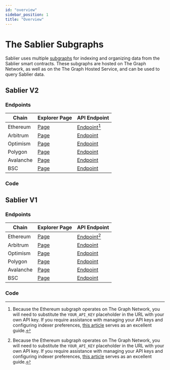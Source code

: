 ```yaml
---
id: "overview"
sidebar_position: 1
title: "Overview"
---
```



# The Sablier Subgraphs

Sablier uses multiple [subgraphs](https://thegraph.com/docs/about/introduction#what-the-graph-is) for indexing and
organizing data from the Sablier smart contracts. These subgraphs are hosted on The Graph Network, as well as on the The
Graph Hosted Service, and can be used to query Sablier data.

## Sablier V2

### Endpoints

| Chain     | Explorer Page                 | API Endpoint                         |
| --------- | ----------------------------- | ------------------------------------ |
| Ethereum  | [Page][v2-explorer-ethereum]  | [Endpoint][v2-endpoint-ethereum][^1] |
| Arbitrum  | [Page][v2-explorer-arbitrum]  | [Endpoint][v2-endpoint-arbitrum]     |
| Optimism  | [Page][v2-explorer-optimism]  | [Endpoint][v2-endpoint-optimism]     |
| Polygon   | [Page][v2-explorer-matic]     | [Endpoint][v2-endpoint-matic]        |
| Avalanche | [Page][v2-explorer-avalanche] | [Endpoint][v2-endpoint-avalanche]    |
| BSC       | [Page][v2-explorer-bsc]       | [Endpoint][v2-endpoint-bsc]          |

[v2-endpoint-arbitrum]: https://api.thegraph.com/subgraphs/name/sablier-labs/sablier-v2-arbitrum
[v2-endpoint-avalanche]: https://api.thegraph.com/subgraphs/name/sablier-labs/sablier-v2-avalanche
[v2-endpoint-bsc]: https://api.thegraph.com/subgraphs/name/sablier-labs/sablier-v2-bsc
[v2-endpoint-ethereum]: https://api.thegraph.com/subgraphs/name/sablier-labs/sablier-v2
[v2-endpoint-optimism]: https://api.thegraph.com/subgraphs/name/sablier-labs/sablier-v2-optimism
[v2-endpoint-matic]: https://api.thegraph.com/subgraphs/name/sablier-labs/sablier-v2-matic
[v2-explorer-arbitrum]: https://thegraph.com/hosted-service/subgraph/sablier-labs/sablier-v2-arbitrum
[v2-explorer-avalanche]: https://thegraph.com/hosted-service/subgraph/sablier-labs/sablier-v2-avalanche
[v2-explorer-bsc]: https://thegraph.com/hosted-service/subgraph/sablier-labs/sablier-v2-bsc
[v2-explorer-ethereum]: https://thegraph.com/hosted-service/subgraph/sablier-labs/sablier-v2
[v2-explorer-optimism]: https://thegraph.com/hosted-service/subgraph/sablier-labs/sablier-v2-optimism
[v2-explorer-matic]: https://thegraph.com/hosted-service/subgraph/sablier-labs/sablier-v2-matic

### Code

<LinkPreview
  href="https://github.com/sablier-labs/v2-subgraphs"
  icon="github"
  subtitle="GitHub"
  title="Github - sablier-labs/v2-subgraphs: Sablier V2 Subgraphs"
/>

## Sablier V1

### Endpoints

| Chain     | Explorer Page                 | API Endpoint                         |
| --------- | ----------------------------- | ------------------------------------ |
| Ethereum  | [Page][v1-explorer-ethereum]  | [Endpoint][v1-endpoint-ethereum][^1] |
| Arbitrum  | [Page][v1-explorer-arbitrum]  | [Endpoint][v1-endpoint-arbitrum]     |
| Optimism  | [Page][v1-explorer-optimism]  | [Endpoint][v1-endpoint-optimism]     |
| Polygon   | [Page][v1-explorer-matic]     | [Endpoint][v1-endpoint-matic]        |
| Avalanche | [Page][v1-explorer-avalanche] | [Endpoint][v1-endpoint-avalanche]    |
| BSC       | [Page][v1-explorer-bsc]       | [Endpoint][v1-endpoint-bsc]          |

[v1-endpoint-arbitrum]: https://api.thegraph.com/subgraphs/name/sablier-labs/sablier-arbitrum
[v1-endpoint-avalanche]: https://api.thegraph.com/subgraphs/name/sablier-labs/sablier-avalanche
[v1-endpoint-bsc]: https://api.thegraph.com/subgraphs/name/sablier-labs/sablier-bsc
[v1-endpoint-ethereum]:
  https://gateway.thegraph.com/api/YOUR_API_KEY/subgraphs/id/A5XzhYZ4muyRegVTYmwWbCbKWvD4LTWqac43CEGTEGdK
[v1-endpoint-optimism]: https://api.thegraph.com/subgraphs/name/sablier-labs/sablier-optimism
[v1-endpoint-matic]: https://api.thegraph.com/subgraphs/name/sablier-labs/sablier-matic
[v1-explorer-arbitrum]: https://thegraph.com/hosted-service/subgraph/sablier-labs/sablier-arbitrum
[v1-explorer-avalanche]: https://thegraph.com/hosted-service/subgraph/sablier-labs/sablier-avalanche
[v1-explorer-bsc]: https://thegraph.com/hosted-service/subgraph/sablier-labs/sablier-bsc
[v1-explorer-ethereum]: https://thegraph.com/explorer/subgraph?id=A5XzhYZ4muyRegVTYmwWbCbKWvD4LTWqac43CEGTEGdK
[v1-explorer-optimism]: https://thegraph.com/hosted-service/subgraph/sablier-labs/sablier-optimism
[v1-explorer-matic]: https://thegraph.com/hosted-service/subgraph/sablier-labs/sablier-matic

### Code

<LinkPreview
  href="https://github.com/sablier-labs/v1-subgraph"
  icon="github"
  subtitle="GitHub"
  title="Github - sablier-labs/v1-subgraph: Sablier V1 Subgraph"
/>

[^1]:
    Because the Ethereum subgraph operates on The Graph Network, you will need to substitute the `YOUR_API_KEY`
    placeholder in the URL with your own API key. If you require assistance with managing your API keys and configuring
    indexer preferences, [this article](https://thegraph.com/docs/en/studio/managing-api-keys/) serves as an excellent
    guide.
